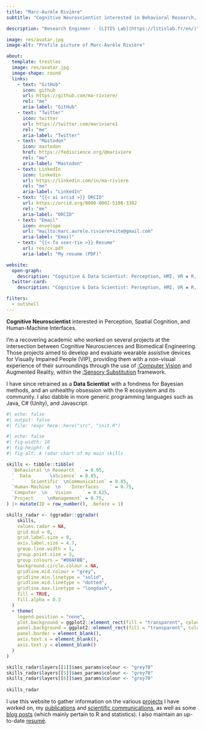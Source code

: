 ```yaml
---
title: "Marc-Aurèle Rivière"
subtitle: "Cognitive Neuroscientist interested in Behavioral Research, Data Science,  \n and Human-Machine Interfaces  \n {{< iconify twemoji flag-french-polynesia >}} ▪️ {{< iconify twemoji flag-france >}} ▪️ {{< iconify twemoji flag-united-states >}} ▪ {{< iconify twemoji flag-norway >}}"

description: "Research Engineer - [LITIS Lab](https://litislab.fr/en/)"

image: res/avatar.jpg
image-alt: "Profile picture of Marc-Aurèle Rivière"

about:
  template: trestles
  image: res/avatar.jpg
  image-shape: round
  links:
    - text: "GitHub"
      icon: github
      url: https://github.com/ma-riviere/
      rel: "me"
      aria-label: "GitHub"
    - text: "Twitter"
      icon: twitter
      url: https://twitter.com/mariviere1
      rel: "me"
      aria-label: "Twitter"
    - text: "Mastodon"
      icon: mastodon
      href: https://fediscience.org/@mariviere
      rel: "me"
      aria-label: "Mastodon"
    - text: LinkedIn
      icon: linkedin
      url: https://linkedin.com/in/ma-riviere
      rel: "me"
      aria-label: "LinkedIn"
    - text: "{{< ai orcid >}} ORCID"
      url: https://orcid.org/0000-0002-5108-3382
      rel: "me"
      aria-label: "ORCID"
    - text: "Email"
      icon: envelope
      url: "mailto:marc.aurele.riviere+site@gmail.com"
      aria-label: "Email"
    - text: "{{< fa user-tie >}} Resume"
      url: res/cv.pdf
      aria-label: "My resume (PDF)"

website:
  open-graph:
    description: "Cognitive & Data Scientist: Perception, HMI, VR ◈ R, Stats, Bayes"
  twitter-card:
    description: "Cognitive & Data Scientist: Perception, HMI, VR ◈ R, Stats, Bayes"

filters:
  - nutshell
---
```


::: {.column-page}

**Cognitive Neuroscientist** interested in Perception, Spatial Cognition, and Human-Machine Interfaces. 

I'm a recovering academic who worked on several projects at the intersection between Cognitive Neurosciences and Biomedical Engineering. Those projects aimed to develop and evaluate wearable assistive devices for Visually Impaired People (VIP), providing them with a non-visual experience of their surroundings through the use of [:Computer Vision](https://en.wikipedia.org/wiki/Computer_vision) and Augmented Reality, within the [:Sensory Substitution](https://en.wikipedia.org/wiki/Sensory_substitution) framework. 

I have since retrained as a **Data Scientist** with a fondness for Bayesian methods, and an unhealthy obsession with the R ecosystem and its community. I also dabble in more generic programming languages such as Java, C# (Unity), and Javascript.

```r
#| echo: false
#| output: false
#| file: !expr here::here("src", "init.R")
```

```r
#| echo: false
#| fig-width: 10
#| fig-height: 6
#| fig-alt: A radar chart of my main skills

skills <- tibble::tibble(
  `Behavioral \n Research  ` = 0.95,
  `  Data       \nScience` = 0.85,
  `      Scientific  \nCommunication` = 0.85,
  `Human-Machine  \n    Interfaces    ` = 0.75,
  `Computer  \n   Vision    ` = 0.625,
  `Project     \nManagement` = 0.75,
) |> mutate(ID = row_number(), .before = 1)

skills_radar <- (ggradar::ggradar(
    skills,
    values.radar = NA,
    grid.mid = 0,
    grid.label.size = 0,
    axis.label.size = 4.7,
    group.line.width = 1,
    group.point.size = 3,
    group.colours = "#00AFBB",
    background.circle.colour = NA,
    gridline.mid.colour = "grey",
    gridline.min.linetype = "solid",
    gridline.mid.linetype = "dotted",
    gridline.max.linetype = "longdash",
    fill = TRUE,
    fill.alpha = 0.3
  ) 
  + theme(
    legend.position = "none",
    plot.background = ggplot2::element_rect(fill = "transparent", colour = NA),
    panel.background = ggplot2::element_rect(fill = "transparent", colour = NA),
    panel.border = element_blank(),
    axis.text.x = element_blank(),
    axis.text.y = element_blank()
  )
)

skills_radar$layers[[1]]$aes_params$colour <- "grey70"
skills_radar$layers[[5]]$aes_params$colour <- "grey70"
skills_radar$layers[[6]]$aes_params$colour <- "grey70"
  
skills_radar
```

I use this website to gather information on the various [projects](/content/projects/) I have worked on, my [publications](/content/pubs/) and [scientific communications](/content/outreach/), as well as some [blog posts](/content/posts/) (which mainly pertain to R and statistics). I also maintain an up-to-date [resumé](res/cv.pdf).

:::
